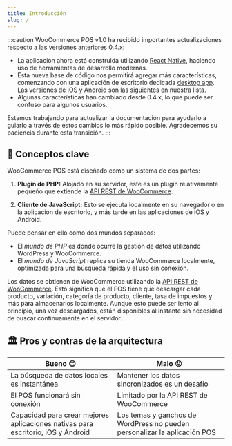 ```yaml
---
title: Introducción
slug: /
---
```



:::caution
WooCommerce POS v1.0 ha recibido importantes actualizaciones respecto a las versiones anteriores 0.4.x:

- La aplicación ahora está construida utilizando [React Native](https://reactnative.dev/), haciendo uso de herramientas de desarrollo modernas.
- Esta nueva base de código nos permitirá agregar más características, comenzando con una aplicación de escritorio dedicada [desktop app](https://github.com/wcpos/electron/releases). Las versiones de iOS y Android son las siguientes en nuestra lista.
- Algunas características han cambiado desde 0.4.x, lo que puede ser confuso para algunos usuarios.

Estamos trabajando para actualizar la documentación para ayudarlo a guiarlo a través de estos cambios lo más rápido posible. Agradecemos su paciencia durante esta transición.
:::

## 🔑 Conceptos clave

WooCommerce POS está diseñado como un sistema de dos partes:

1. **Plugin de PHP:** Alojado en su servidor, este es un plugin relativamente pequeño que extiende la [API REST de WooCommerce](https://woocommerce.github.io/woocommerce-rest-api-docs/).

2. **Cliente de JavaScript:** Esto se ejecuta localmente en su navegador o en la aplicación de escritorio, y más tarde en las aplicaciones de iOS y Android.

Puede pensar en ello como dos mundos separados:

- El _mundo de PHP_ es donde ocurre la gestión de datos utilizando WordPress y WooCommerce.
- El _mundo de JavaScript_ replica su tienda WooCommerce localmente, optimizada para una búsqueda rápida y el uso sin conexión.

<LocalizedSVG svgName="pos-client-woo-server" />

Los datos se obtienen de WooCommerce utilizando la [API REST de WooCommerce](https://woocommerce.github.io/woocommerce-rest-api-docs/). Esto significa que el POS tiene que descargar cada producto, variación, categoría de producto, cliente, tasa de impuestos y más para almacenarlos localmente. Aunque esto puede ser lento al principio, una vez descargados, están disponibles al instante sin necesidad de buscar continuamente en el servidor.

## 🏛️ Pros y contras de la arquitectura

| Bueno 😊                                                                         | Malo 😟                                                                   |
| -------------------------------------------------------------------------------- | ------------------------------------------------------------------------- |
| La búsqueda de datos locales es instantánea                                      | Mantener los datos sincronizados es un desafío                            |
| El POS funcionará sin conexión                                                   | Limitado por la API REST de WooCommerce                                   |
| Capacidad para crear mejores aplicaciones nativas para escritorio, iOS y Android | Los temas y ganchos de WordPress no pueden personalizar la aplicación POS |
